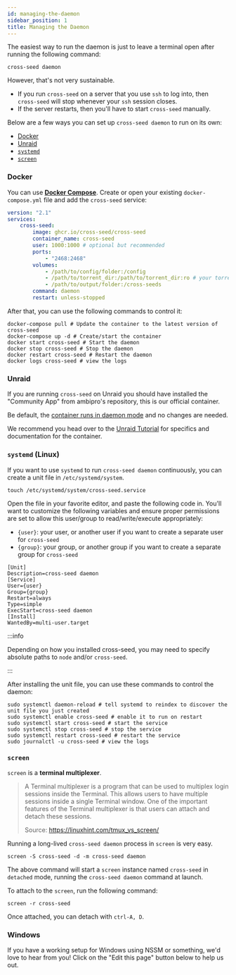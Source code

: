 ```yaml
---
id: managing-the-daemon
sidebar_position: 1
title: Managing the Daemon
---
```


The easiest way to run the daemon is just to leave a terminal open after running
the following command:

```shell
cross-seed daemon
```

However, that's not very sustainable.

-   If you run `cross-seed` on a server that you use `ssh` to log into, then
    `cross-seed` will stop whenever your `ssh` session closes.
-   If the server restarts, then you'll have to start `cross-seed` manually.

Below are a few ways you can set up `cross-seed daemon` to run on its own:

-   [Docker](#docker)
-   [Unraid](#unraid)
-   [`systemd`](#systemd-linux)
-   [`screen`](#screen)

### Docker

You can use [**Docker Compose**](https://docs.docker.com/compose/install).
Create or open your existing `docker-compose.yml` file and add the `cross-seed`
service:

```yaml
version: "2.1"
services:
    cross-seed:
        image: ghcr.io/cross-seed/cross-seed
        container_name: cross-seed
        user: 1000:1000 # optional but recommended
        ports:
            - "2468:2468"
        volumes:
            - /path/to/config/folder:/config
            - /path/to/torrent_dir:/path/to/torrent_dir:ro # your torrent clients .torrent cache, can and should be mounted read-only (e.g. qbit: `BT_Backup` | deluge: `state` | transmission: `transmission/torrents` | rtorrent: session dir from `.rtorrent.rc`)
            - /path/to/output/folder:/cross-seeds
        command: daemon
        restart: unless-stopped
```

After that, you can use the following commands to control it:

```shell
docker-compose pull # Update the container to the latest version of cross-seed
docker-compose up -d # Create/start the container
docker start cross-seed # Start the daemon
docker stop cross-seed # Stop the daemon
docker restart cross-seed # Restart the daemon
docker logs cross-seed # view the logs
```

### Unraid

If you are running `cross-seed` on Unraid you should have installed the
"Community App" from ambipro's repository, this is our official container.

Be default, the
[container runs in daemon mode](../tutorials/unraid.md#automationscheduling) and
no changes are needed.

We recommend you head over to the [Unraid Tutorial](../tutorials/unraid.md) for
specifics and documentation for the container.

### `systemd` (Linux)

If you want to use `systemd` to run `cross-seed daemon` continuously, you can
create a unit file in `/etc/systemd/system`.

```shell
touch /etc/systemd/system/cross-seed.service
```

Open the file in your favorite editor, and paste the following code in. You'll
want to customize the following variables and ensure proper permissions are set
to allow this user/group to read/write/execute appropriately:

-   `{user}`: your user, or another user if you want to create a separate user
    for `cross-seed`
-   `{group}`: your group, or another group if you want to create a separate
    group for `cross-seed`

```unit file (systemd)
[Unit]
Description=cross-seed daemon
[Service]
User={user}
Group={group}
Restart=always
Type=simple
ExecStart=cross-seed daemon
[Install]
WantedBy=multi-user.target
```

:::info 

Depending on how you installed cross-seed, you may need to specify
absolute paths to `node` and/or `cross-seed`.

:::

After installing the unit file, you can use these commands to control the
daemon:

```shell
sudo systemctl daemon-reload # tell systemd to reindex to discover the unit file you just created
sudo systemctl enable cross-seed # enable it to run on restart
sudo systemctl start cross-seed # start the service
sudo systemctl stop cross-seed # stop the service
sudo systemctl restart cross-seed # restart the service
sudo journalctl -u cross-seed # view the logs
```

### `screen`

`screen` is a **terminal multiplexer**.

> A Terminal multiplexer is a program that can be used to multiplex login
> sessions inside the Terminal. This allows users to have multiple sessions
> inside a single Terminal window. One of the important features of the Terminal
> multiplexer is that users can attach and detach these sessions.
>
> Source: https://linuxhint.com/tmux_vs_screen/

Running a long-lived `cross-seed daemon` process in `screen` is very easy.

```shell
screen -S cross-seed -d -m cross-seed daemon
```

The above command will start a `screen` instance named `cross-seed` in
`detached` mode, running the `cross-seed daemon` command at launch.

To attach to the `screen`, run the following command:

```shell
screen -r cross-seed
```

Once attached, you can detach with `ctrl-A, D`.

### Windows

If you have a working setup for Windows using NSSM or something, we'd love to
hear from you! Click on the "Edit this page" button below to help us out.
